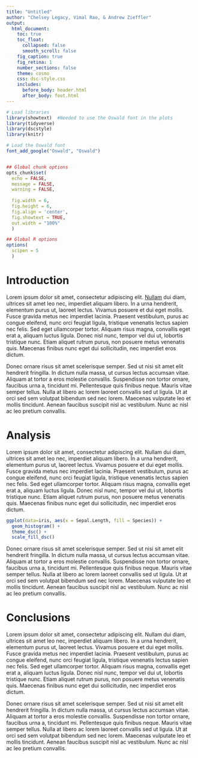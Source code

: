 ```yaml
---
title: "Untitled"
author: "Chelsey Legacy, Vimal Rao, & Andrew Zieffler"
output:
  html_document:
    toc: true
    toc_float:
      collapsed: false
      smooth_scroll: false
    fig_caption: true
    fig_retina: 1
    number_sections: false
    theme: cosmo
    css: dsc-style.css
    includes:
      before_body: header.html
      after_body: foot.html
---
```


```r
# Load libraries
library(showtext)  #Needed to use the Oswald font in the plots
library(tidyverse)
library(dscstyle)
library(knitr)

# Load the Oswald font
font_add_google("Oswald", "Oswald")


## Global chunk options
opts_chunk$set(
  echo = FALSE,
  message = FALSE, 
  warning = FALSE, 
  
  fig.width = 6, 
  fig.height = 6,
  fig.align = 'center',
  fig.showtext = TRUE, 
  out.width = "100%"
  )

## Global R options
options(
  scipen = 5
  )
```



# Introduction


Lorem ipsum dolor sit amet, consectetur adipiscing elit. [Nullam](http://www.google.com) dui diam, ultrices sit amet leo nec, imperdiet aliquam libero. In a urna hendrerit, elementum purus ut, laoreet lectus. Vivamus posuere et dui eget mollis. Fusce gravida metus nec imperdiet lacinia. Praesent vestibulum, purus ac congue eleifend, nunc orci feugiat ligula, tristique venenatis lectus sapien nec felis. Sed eget ullamcorper tortor. Aliquam risus magna, convallis eget erat a, aliquam luctus ligula. Donec nisl nunc, tempor vel dui ut, lobortis tristique nunc. Etiam aliquet rutrum purus, non posuere metus venenatis quis. Maecenas finibus nunc eget dui sollicitudin, nec imperdiet eros dictum.

Donec ornare risus sit amet scelerisque semper. Sed ut nisi sit amet elit hendrerit fringilla. In dictum nulla massa, ut cursus lectus accumsan vitae. Aliquam at tortor a eros molestie convallis. Suspendisse non tortor ornare, faucibus urna a, tincidunt mi. Pellentesque quis finibus neque. Mauris vitae semper tellus. Nulla at libero ac lorem laoreet convallis sed ut ligula. Ut at orci sed sem volutpat bibendum sed nec lorem. Maecenas vulputate leo et mollis tincidunt. Aenean faucibus suscipit nisl ac vestibulum. Nunc ac nisl ac leo pretium convallis. 


# Analysis


Lorem ipsum dolor sit amet, consectetur adipiscing elit. Nullam dui diam, ultrices sit amet leo nec, imperdiet aliquam libero. In a urna hendrerit, elementum purus ut, laoreet lectus. Vivamus posuere et dui eget mollis. Fusce gravida metus nec imperdiet lacinia. Praesent vestibulum, purus ac congue eleifend, nunc orci feugiat ligula, tristique venenatis lectus sapien nec felis. Sed eget ullamcorper tortor. Aliquam risus magna, convallis eget erat a, aliquam luctus ligula. Donec nisl nunc, tempor vel dui ut, lobortis tristique nunc. Etiam aliquet rutrum purus, non posuere metus venenatis quis. Maecenas finibus nunc eget dui sollicitudin, nec imperdiet eros dictum.

<!-- Note that the chunk option fig.showtext=TRUE needs to be set to have the text render correctly in the plot. -->

```r
ggplot(data=iris, aes(x = Sepal.Length, fill = Species)) + 
  geom_histogram() + 
  theme_dsc() + 
  scale_fill_dsc()
```



Donec ornare risus sit amet scelerisque semper. Sed ut nisi sit amet elit hendrerit fringilla. In dictum nulla massa, ut cursus lectus accumsan vitae. Aliquam at tortor a eros molestie convallis. Suspendisse non tortor ornare, faucibus urna a, tincidunt mi. Pellentesque quis finibus neque. Mauris vitae semper tellus. Nulla at libero ac lorem laoreet convallis sed ut ligula. Ut at orci sed sem volutpat bibendum sed nec lorem. Maecenas vulputate leo et mollis tincidunt. Aenean faucibus suscipit nisl ac vestibulum. Nunc ac nisl ac leo pretium convallis. 


# Conclusions


Lorem ipsum dolor sit amet, consectetur adipiscing elit. Nullam dui diam, ultrices sit amet leo nec, imperdiet aliquam libero. In a urna hendrerit, elementum purus ut, laoreet lectus. Vivamus posuere et dui eget mollis. Fusce gravida metus nec imperdiet lacinia. Praesent vestibulum, purus ac congue eleifend, nunc orci feugiat ligula, tristique venenatis lectus sapien nec felis. Sed eget ullamcorper tortor. Aliquam risus magna, convallis eget erat a, aliquam luctus ligula. Donec nisl nunc, tempor vel dui ut, lobortis tristique nunc. Etiam aliquet rutrum purus, non posuere metus venenatis quis. Maecenas finibus nunc eget dui sollicitudin, nec imperdiet eros dictum.

Donec ornare risus sit amet scelerisque semper. Sed ut nisi sit amet elit hendrerit fringilla. In dictum nulla massa, ut cursus lectus accumsan vitae. Aliquam at tortor a eros molestie convallis. Suspendisse non tortor ornare, faucibus urna a, tincidunt mi. Pellentesque quis finibus neque. Mauris vitae semper tellus. Nulla at libero ac lorem laoreet convallis sed ut ligula. Ut at orci sed sem volutpat bibendum sed nec lorem. Maecenas vulputate leo et mollis tincidunt. Aenean faucibus suscipit nisl ac vestibulum. Nunc ac nisl ac leo pretium convallis. 
